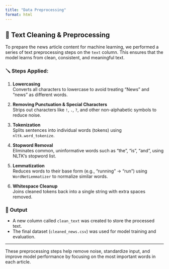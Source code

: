 ```yaml
---
title: "Data Preprocessing"
format: html
---
```


## 🧹 Text Cleaning & Preprocessing

To prepare the news article content for machine learning, we performed a series of text preprocessing steps on the `text` column. This ensures that the model learns from clean, consistent, and meaningful text.

### 🪛 Steps Applied:

1. **Lowercasing**  
   Converts all characters to lowercase to avoid treating "News" and "news" as different words.

2. **Removing Punctuation & Special Characters**  
   Strips out characters like `!`, `.`, `?`, and other non-alphabetic symbols to reduce noise.

3. **Tokenization**  
   Splits sentences into individual words (tokens) using `nltk.word_tokenize`.

4. **Stopword Removal**  
   Eliminates common, uninformative words such as "the", "is", "and", using NLTK's stopword list.

5. **Lemmatization**  
   Reduces words to their base form (e.g., “running” → “run”) using `WordNetLemmatizer` to normalize similar words.

6. **Whitespace Cleanup**  
   Joins cleaned tokens back into a single string with extra spaces removed.

### 📄 Output

- A new column called `clean_text` was created to store the processed text.
- The final dataset (`cleaned_news.csv`) was used for model training and evaluation.

---

These preprocessing steps help remove noise, standardize input, and improve model performance by focusing on the most important words in each article.

